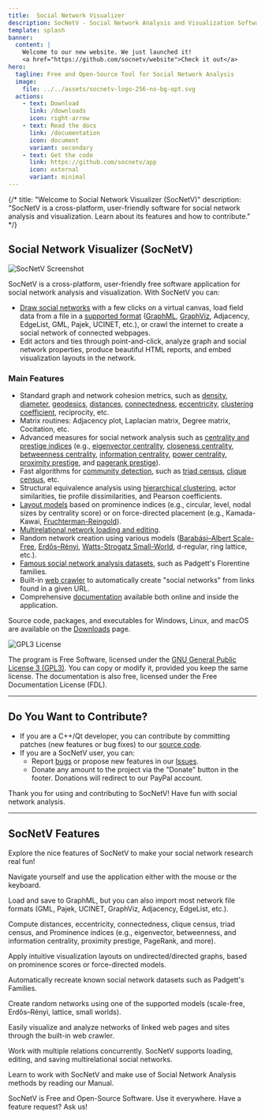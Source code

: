 ```yaml
---
title:  Social Network Visualizer 
description: SocNetV - Social Network Analysis and Visualization Software
template: splash
banner:
  content: |
    Welcome to our new website. We just launched it! 
    <a href="https://github.com/socnetv/website">Check it out</a>
hero:
  tagline: Free and Open-Source Tool for Social Network Analysis
  image:
    file: ../../assets/socnetv-logo-256-no-bg-opt.svg
  actions:
    - text: Download
      link: /downloads
      icon: right-arrow
    - text: Read the docs
      link: /documentation
      icon: document
      variant: secondary
    - text: Get the code
      link: https://github.com/socnetv/app
      icon: external
      variant: minimal	  
---
```





<BaseLayout title="Home" description="Welcome to SocNetV">


{/* title: "Welcome to Social Network Visualizer (SocNetV)"
description: "SocNetV is a cross-platform, user-friendly software for social network analysis and visualization. Learn about its features and how to contribute." */}

## Social Network Visualizer (SocNetV)
![SocNetV Screenshot](/data/uploads/screenshots/25/socnetv-25-131-actors-citation-Degree-Centrality-Radial-Node-size-color-Layout-outDegree-distribution.png)



SocNetV is a cross-platform, user-friendly free software application for social network analysis and visualization. With SocNetV you can:

- [Draw social networks](../docs/gui) with a few clicks on a virtual canvas, load field data from a file in a [supported format](../docs/formats) ([GraphML](../docs/formats/#graphml-files), [GraphViz](../docs/formats/#graphviz-dot-files), Adjacency, EdgeList, GML, Pajek, UCINET, etc.), or crawl the internet to create a social network of connected webpages.
- Edit actors and ties through point-and-click, analyze graph and social network properties, produce beautiful HTML reports, and embed visualization layouts in the network.

### Main Features

- Standard graph and network cohesion metrics, such as [density](../docs/analysis/#cohesion-measures), [diameter](../docs/analysis/#diameter), [geodesics](../docs/analysis/#geodesics-matrix), [distances](../docs/analysis/#distances-matrix), [connectedness](../docs/analysis/#connectedness), [eccentricity](../docs/analysis/#eccentricity), [clustering coefficient](../docs/analysis/#clustering-coefficient), reciprocity, etc.
- Matrix routines: Adjacency plot, Laplacian matrix, Degree matrix, Cocitation, etc.
- Advanced measures for social network analysis such as [centrality and prestige indices](../docs/analysis/#centralities-and-prestige) (e.g., [eigenvector centrality](../docs/analysis/#eigenvector-centrality-or-gould-index-evc), [closeness centrality](../docs/analysis/#closeness-centrality-cc), [betweenness centrality](../docs/analysis/#betweenness-centrality-bc), [information centrality](../docs/analysis/#information-centrality-ic), [power centrality](../docs/analysis/#power-centrality-pc), [proximity prestige](../docs/analysis/#proximity-prestige-pp), and [pagerank prestige](../docs/analysis/#pagerank-prestige-prp)).
- Fast algorithms for [community detection](../docs/analysis/#community-detection), such as [triad census](../docs/analysis/#triad-census), [clique census](../docs/analysis/#clique-census), etc.
- Structural equivalence analysis using [hierarchical clustering](../docs/analysis), actor similarities, tie profile dissimilarities, and Pearson coefficients.
- [Layout models](../docs/visualisation) based on prominence indices (e.g., circular, level, nodal sizes by centrality score) or on force-directed placement (e.g., Kamada-Kawai, [Fruchterman-Reingold](../docs/index.md#LayoutFR)).
- [Multirelational network loading and editing](../docs/intro).
- Random network creation using various models ([Barabási–Albert Scale-Free](../docs/generate/#scale-free-s-f-networks), [Erdős–Rényi](../docs/generate/#erd%C5%91sr%C3%A9nyi-er-networks), [Watts-Strogatz Small-World](../docs/generate/#small-world-sw-networks), d-regular, ring lattice, etc.).
- [Famous social network analysis datasets](../docs/generate/#datasets-recreating-famous-datasets), such as Padgett's Florentine families.
- Built-in [web crawler](../docs/generate/#web-crawler-networks-of-webpages) to automatically create "social networks" from links found in a given URL.
- Comprehensive [documentation](../documentation) available both online and inside the application.

Source code, packages, and executables for Windows, Linux, and macOS are available on the [Downloads](../downloads) page.

![GPL3 License](../../assets/images/gplv3.gif)

The program is Free Software, licensed under the [GNU General Public License 3 (GPL3)](http://www.gnu.org/copyleft/gpl.html). You can copy or modify it, provided you keep the same license. The documentation is also free, licensed under the Free Documentation License (FDL).

---

## Do You Want to Contribute?

- If you are a C++/Qt developer, you can contribute by committing patches (new features or bug fixes) to our [source code](https://github.com/socnetv/app/tree/develop).
- If you are a SocNetV user, you can:
  - Report [bugs](../bugs) or propose new features in our [Issues](https://github.com/socnetv/app/issues).
  - Donate any amount to the project via the "Donate" button in the footer. Donations will redirect to our PayPal account.

Thank you for using and contributing to SocNetV! Have fun with social network analysis.

---

## SocNetV Features
Explore the nice features of SocNetV to make  your social network research real fun!

<CardGrid stagger>



  <Card title="Easy User Interface" icon="open-book">
    <i className="fa fa-magic" aria-hidden="true"></i>
    <p>Navigate yourself and use the application either with the mouse or the keyboard.</p>
  </Card>

  <Card title="File Formats" icon="pencil">
    <i className="fa fa-file-code-o" aria-hidden="true"></i>
    <p>
      Load and save to GraphML, but you can also import most network file formats (GML, Pajek,
      UCINET, GraphViz, Adjacency, EdgeList, etc.).
    </p>
  </Card>

  <Card title="Network Analysis" icon="open-book">
    <p>
      Compute distances, eccentricity, connectedness, clique census, triad census, and Prominence
      indices (e.g., eigenvector, betweenness, and information centrality, proximity prestige,
      PageRank, and more).
    </p>
  </Card>

  <Card title="Visualization" icon="open-book">
    <i className="fa fa-desktop" aria-hidden="true"></i>
    <p>
      Apply intuitive visualization layouts on undirected/directed graphs, based on prominence
      scores or force-directed models.
    </p>
  </Card>

  <Card title="Famous Networks" icon="seti:csv">
    <i className="fa fa-heart-o" aria-hidden="true"></i>
    <p>Automatically recreate known social network datasets such as Padgett's Families.</p>
  </Card>

  <Card title="Random Networks" icon="seti:pipeline">
    <i className="fa fa-random" aria-hidden="true"></i>
    <p>
      Create random networks using one of the supported models (scale-free, Erdős–Rényi, lattice,
      small worlds).
    </p>
  </Card>

  <Card title="Web Crawler" icon="seti">
    <i className="fa fa-map-o" aria-hidden="true"></i>
    <p>
      Easily visualize and analyze networks of linked web pages and sites through the built-in web
      crawler.
    </p>
  </Card>

  <Card title="Multi-relational" icon="add-document">
    <i className="fa fa-plus" aria-hidden="true"></i>
    <p>
      Work with multiple relations concurrently. SocNetV supports loading, editing, and saving
      multirelational social networks.
    </p>
  </Card>

  <Card title="Documentation" icon="open-book">
    <i className="fa fa-question-circle" aria-hidden="true"></i>
    <p>
      Learn to work with SocNetV and make use of Social Network Analysis methods by reading our
      Manual.
    </p>
  </Card>

  <Card title="Free Software" icon="linux">
    <i className="fa fa-code" aria-hidden="true"></i>
    <p>
      SocNetV is Free and Open-Source Software. Use it everywhere. Have a feature request? Ask us!
    </p>
  </Card>
</CardGrid>

</BaseLayout>
